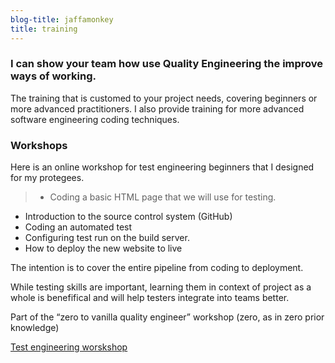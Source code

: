 ```yaml
---
blog-title: jaffamonkey
title: training
---
```

####
### I can show your team how use Quality Engineering the improve ways of working. 

The training that is customed to your project needs, covering beginners or more advanced practitioners. I also provide training for more advanced software engineering coding techniques.

### Workshops

Here is an online workshop for test engineering beginners that I designed for my protegees.

> * Coding a basic HTML page that we will use for testing.
* Introduction to the source control system (GitHub)
* Coding an automated test
* Configuring test run on the build server.
* How to deploy the new website to live

The intention is to cover the entire pipeline from coding to deployment.

While testing skills are important, learning them in context of project as a whole is benefifical and will help testers integrate into teams better. 

Part of the “zero to vanilla quality engineer” workshop (zero, as in zero prior knowledge)

[Test engineering worskshop](./trainingcourse)